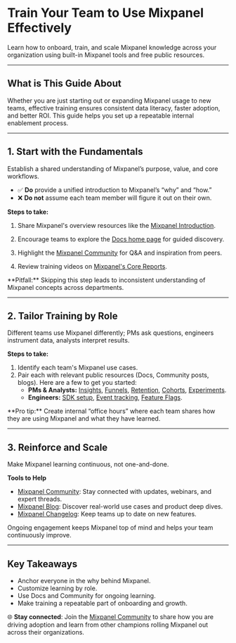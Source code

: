 
# Train Your Team to Use Mixpanel Effectively

Learn how to onboard, train, and scale Mixpanel knowledge across your organization using built-in Mixpanel tools and free public resources.

---

## What is This Guide About

Whether you are just starting out or expanding Mixpanel usage to new teams, effective training ensures consistent data literacy, faster adoption, and better ROI. This guide helps you set up a repeatable internal enablement process.

---

## 1. Start with the Fundamentals

Establish a shared understanding of Mixpanel’s purpose, value, and core workflows.

- ✅ **Do** provide a unified introduction to Mixpanel’s “why” and “how.”
- ❌ **Do not** assume each team member will figure it out on their own.

**Steps to take:**

1. Share Mixpanel's overview resources like the [Mixpanel Introduction](/guides/mixpanel-introduction).

2. Encourage teams to explore the [Docs home page](/docs/what-is-mixpanel) for guided discovery.

3. Highlight the [Mixpanel Community](https://community.mixpanel.com/) for Q&A and inspiration from peers.

4. Review training videos on [Mixpanel's Core Reports](/guides/guides-by-topic/core-reports).


<Callout type="warning">
    **Pitfall:** Skipping this step leads to inconsistent understanding of Mixpanel concepts across departments.
</Callout>

---

## 2. Tailor Training by Role

Different teams use Mixpanel differently; PMs ask questions, engineers instrument data, analysts interpret results.

**Steps to take:**

1. Identify each team's Mixpanel use cases.
2. Pair each with relevant public resources (Docs, Community posts, blogs). Here are a few to get you started:
    - **PMs & Analysts:** [Insights](/docs/reports/insights), [Funnels](/docs/reports/funnels), [Retention](/docs/reports/retention), [Cohorts](/docs/users/cohorts), [Experiments](/docs/experiments).
    - **Engineers:** [SDK setup](/docs/quickstart/install-mixpanel), [Event tracking](/docs/quickstart/capture-events), [Feature Flags](/docs/featureflags).

<Callout type="info">
    **Pro tip:** Create internal “office hours” where each team shares how they are using Mixpanel and what they have learned.
</Callout>

---

## 3. Reinforce and Scale

Make Mixpanel learning continuous, not one-and-done.

**Tools to Help**

- [Mixpanel Community](https://community.mixpanel.com/): Stay connected with updates, webinars, and expert threads.
- [Mixpanel Blog](https://mixpanel.com/blog/): Discover real-world use cases and product deep dives.
- [Mixpanel Changelog](/changelogs): Keep teams up to date on new features.

Ongoing engagement keeps Mixpanel top of mind and helps your team continuously improve.

---

## Key Takeaways

- Anchor everyone in the why behind Mixpanel.
- Customize learning by role.
- Use Docs and Community for ongoing learning.
- Make training a repeatable part of onboarding and growth.


🌐 **Stay connected**: Join the [Mixpanel Community](https://community.mixpanel.com/) to share how you are driving adoption and learn from other champions rolling Mixpanel out across their organizations.